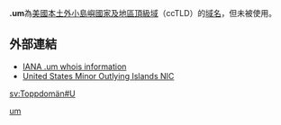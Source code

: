 {{Expand|time=2018-03-29T12:44:23+00:00}}
{{Infobox Top level domain
|name=.um
|background=#f0fff0
|introduced=1997
|type=[[Country_code_top-level_domain|國家及地區頂級域]]
|status=2007年改為未指派，2008年4月20日從根域檔案中刪除
|registry=[[美國本土外小島嶼|美國本土外小島嶼]]
|sponsor=曾由[[南加州大學|南加州大學]][[資訊科學研究院|資訊科學研究院]]贊助
|intendeduse=與{{UMI}}有關的網站
|actualuse=在2008年4月20日前實驗性地開放
|restrictions=無法註冊，域名不在根域檔案中
|structure=不在根域檔案中
|document=
|disputepolicy=
|website=曾於 {{URL|www.nic.um|nic.um}}
}}
'''.um'''為[[美國本土外小島嶼|美國本土外小島嶼]][[國家及地區頂級域|國家及地區頂級域]]（ccTLD）的[[域名|域名]]，但未被使用。

== 外部連結 ==
* [http://www.iana.org/root-whois/um.htm IANA .um whois information]{{Wayback|url=http://www.iana.org/root-whois/um.htm |date=20080719235638 }}
* [https://web.archive.org/web/20070101044355/http://www.nic.um/ United States Minor Outlying Islands NIC]

{{Internet-stub}}

{{CcTLD}}

[[Category:國家及地區頂級域|um]]

[[sv:Toppdomän#U|sv:Toppdomän#U]]